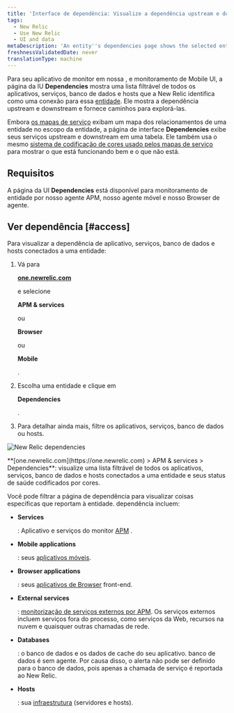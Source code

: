 ```yaml
---
title: 'Interface de dependência: Visualize a dependência upstream e downstream de uma entidade'
tags:
  - New Relic
  - Use New Relic
  - UI and data
metaDescription: 'An entity''s dependencies page shows the selected entity''s upstream and downstream dependencies for apps, services, databases, and hosts.'
freshnessValidatedDate: never
translationType: machine
---
```



Para seu aplicativo de monitor em nossa <InlinePopover type="apm"/>, <InlinePopover type="browser"/>e monitoramento de Mobile UI, a página da IU <DNT>**Dependencies**</DNT> mostra uma lista filtrável de todos os aplicativos, serviços, banco de dados e hosts que a New Relic identifica como uma conexão para essa [entidade](/docs/new-relic-solutions/new-relic-one/core-concepts/what-entity-new-relic). Ele mostra a dependência upstream e downstream e fornece caminhos para explorá-las.

Embora [os mapas de serviço](/docs/understand-dependencies/understand-system-dependencies/service-maps/service-maps-new-relic-one) exibam um mapa dos relacionamentos de uma entidade no escopo da entidade, a página de interface <DNT>**Dependencies**</DNT> exibe seus serviços upstream e downstream em uma tabela. Ele também usa o mesmo [sistema de codificação de cores usado pelos mapas de serviço](/docs/understand-dependencies/understand-system-dependencies/service-maps/service-maps-new-relic-one#alerts) para mostrar o que está funcionando bem e o que não está.

## Requisitos

A página da UI <DNT>**Dependencies**</DNT> está disponível para monitoramento de entidade por nosso agente APM, nosso agente móvel e nosso Browser de agente.

## Ver dependência [#access]

Para visualizar a dependência de aplicativo, serviços, banco de dados e hosts conectados a uma entidade:

1. Vá para

   <DNT>**[one.newrelic.com](https://one.newrelic.com)**</DNT>

   e selecione

   <DNT>**APM & services**</DNT>

   ou

   <DNT>**Browser**</DNT>

   ou

   <DNT>**Mobile**</DNT>

   .

2. Escolha uma entidade e clique em

   <DNT>**Dependencies**</DNT>

   .

3. Para detalhar ainda mais, filtre os aplicativos, serviços, banco de dados ou hosts.

<img
  title="omnimapDependencies.png"
  alt="New Relic dependencies"
  src={solutionsOmnimapDependencies}
/>

<figcaption>
  <DNT>**[one.newrelic.com](https://one.newrelic.com) > APM & services > Dependencies**</DNT>: visualize uma lista filtrável de todos os aplicativos, serviços, banco de dados e hosts conectados a uma entidade e seus status de saúde codificados por cores.
</figcaption>

Você pode filtrar a página de dependência para visualizar coisas específicas que reportam à entidade. dependência incluem:

* <DNT>**Services**</DNT>

  : Aplicativo e serviços do monitor [APM](/docs/apm) .

* <DNT>**Mobile applications**</DNT>

  : seus [aplicativos móveis](/docs/mobile-monitoring).

* <DNT>**Browser applications**</DNT>

  : seus [aplicativos de Browser](/docs/browser) front-end.

* <DNT>**External services**</DNT>

  : [monitorização de serviços externos por APM](/docs/apm/applications-menu/monitoring/external-services-page). Os serviços externos incluem serviços fora do processo, como serviços da Web, recursos na nuvem e quaisquer outras chamadas de rede.

* <DNT>**Databases**</DNT>

  : o banco de dados e os dados de cache do seu aplicativo. banco de dados é sem agente. Por causa disso, o alerta não pode ser definido para o banco de dados, pois apenas a chamada de serviço é reportada ao New Relic.

* <DNT>**Hosts**</DNT>

  : sua [infraestrutura](/docs/infrastructure) (servidores e hosts).